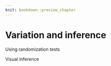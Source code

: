 ```yaml
---
knit: bookdown::preview_chapter
---
```


# Variation and inference

Using randomization tests

Visual inference

